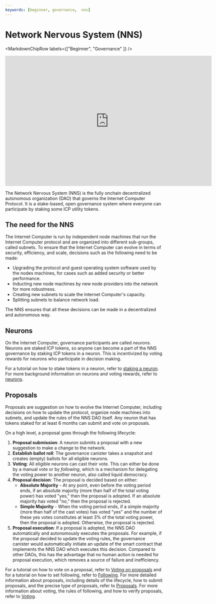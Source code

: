 ```yaml
---
keywords: [beginner, governance,  nns]
---
```



# Network Nervous System (NNS)

<MarkdownChipRow labels={["Beginner", "Governance" ]} />


<div class="text--center">
<p> </p>
</div>
<div class="text--center">
<iframe width="660" height="415" src="https://www.youtube.com/embed/1uX-fRgvXjU?si=VAYJNj7ecJsrfxPb" title="YouTube video player" frameborder="0" allow="accelerometer; autoplay; clipboard-write; encrypted-media; gyroscope; picture-in-picture; web-share" referrerpolicy="strict-origin-when-cross-origin" allowfullscreen></iframe> </div>

The Network Nervous System (NNS) is the fully onchain decentralized autonomous organization (DAO) that governs the Internet Computer Protocol.
It is a stake-based, open governance system where everyone can participate by staking some ICP utility tokens.

## The need for the NNS
The Internet Computer is run by independent node machines that run the Internet Computer protocol and are organized into different sub-groups, called subnets.
To ensure that the Internet Computer can evolve in terms of security, efficiency, and scale, decisions such as the following need to be made:
-   Upgrading the protocol and guest operating system software used by the nodes machines, for cases such as added security or better performance.
-   Inducting new node machines by new node providers into the network for more robustness.
-   Creating new subnets to scale the Internet Computer's capacity.
-   Splitting subnets to balance network load.

The NNS ensures that all these decisions can be made in a decentralized and autonomous way.

## Neurons
On the Internet Computer, governance participants are called _neurons_.
Neurons are staked ICP tokens, so anyone can become a part of the NNS governance by staking ICP tokens in a neuron.
This is incentivized by voting rewards for neurons who participate in decision making.

For a tutorial on how to stake tokens in a neuron, refer to [staking a neuron](/docs/building-apps/governing-apps/nns/using-the-nns-dapp/nns-dapp-staking-a-neuron).
For more background information on neurons and voting rewards, refer to [neurons](/docs/building-apps/governing-apps/nns/concepts/neurons/neuron-overview).


## Proposals
Proposals are suggestion on how to evolve the Internet Computer, including decisions on how to update the protocol, organize node machines
 into subnets, and update the rules of the NNS DAO itself.
Any neuron that has tokens staked for at least 6 months can submit and vote on proposals.

On a high level, a proposal goes through the following lifecycle:

1. **Proposal submission**: A neuron submits a proposal with a new suggestion to make a change to the network.
2. **Establish ballot roll**: The governance canister takes a snapshot and creates (empty) ballots for all eligible neurons.
3. **Voting**: All eligible neurons can cast their vote. This can either be done by a manual vote or by _following_, which is a mechanism for delegating the voting power to another neuron, also called liquid democracy.
4. **Proposal decision**: The proposal is decided based on either:
    - **Absolute Majority** - At any point, even before the voting period ends, if an absolute majority (more than half of the total voting power) has voted "yes," then the proposal is adopted. If an absolute majority has voted "no," then the proposal is rejected.
    - **Simple Majority** - When the voting period ends, if a simple majority (more than half of the cast votes) has voted "yes" and the number of these yes votes constitutes at least 3% of the total voting power, then the proposal is adopted. Otherwise, the proposal is rejected.
5. **Proposal execution**: If a proposal is adopted, the NNS DAO automatically and autonomously executes the proposals. For example, if the proposal decided to update the voting rules, the governance canister would automatically initiate an update of the smart contract that implements the NNS DAO which executes this decision. Compared to other DAOs, this has the advantage that no human action is needed for proposal execution, which removes a source of failure and inefficiency.

For a tutorial on how to vote on a proposal, refer to [Voting on proposals](/docs/building-apps/governing-apps/nns/using-the-nns-dapp/nns-dapp-voting-on-proposals) and for a tutorial on how to set following, refer to [Following](/docs/building-apps/governing-apps/nns/using-the-nns-dapp/nns-dapp-following-other-neurons).
For more detailed information about proposals, including details of the lifecycle, how to submit proposals, and the precise type of proposals, refer to [Proposals](/docs/building-apps/governing-apps/nns/concepts/proposals/proposal-overview).
For more information about voting, the rules of following, and how to verify proposals, refer to [Voting](/docs/building-apps/governing-apps/nns/concepts/proposals/direct-voting).